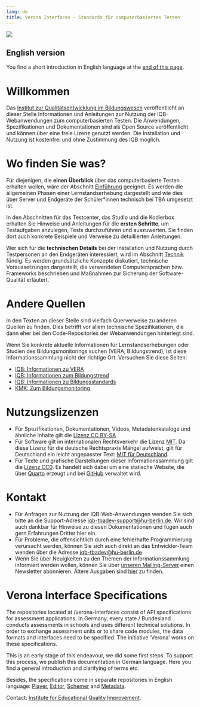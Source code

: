 ```yaml
---
lang: de
title: Verona Interfaces - Standards für computerbasiertes Testen
---
```

![](banner-image.jpg)

::: {.callout-note}
## English version
You find a short introduction in English language at the [end of this page](#english).
:::

# Willkommen

Das [Institut zur Qualitätsentwicklung im Bildungswesen](https://www.iqb.hu-berlin.de) veröffentlicht an dieser Stelle Informationen und Anleitungen zur Nutzung der IQB-Webanwendungen zum computerbasierten Testen. Die Anwendungen, Spezifikationen und Dokumentationen sind als Open Source veröffentlicht und können über eine freie Lizenz genutzt werden. Die Installation und Nutzung ist kostenfrei und ohne Zustimmung des IQB möglich. 

# Wo finden Sie was?

Für diejenigen, die **einen Überblick** über das computerbasierte Testen erhalten wollen, wäre der Abschnitt [Einführung](Einführung) geeignet. Es werden die allgemeinen Phasen einer Lernstandserhebung dargestellt und wie dies über Server und Endgeräte der Schüler*innen technisch bei TBA umgesetzt ist.

In den Abschnitten für das Testcenter, das Studio und die Kodierbox erhalten Sie Hinweise und Anleitungen für die **ersten Schritte**, um Testaufgaben anzulegen, Tests durchzuführen und auszuwerten. Sie finden dort auch konkrete Beispiele und Verweise zu detaillierten Anleitungen.

Wer sich für die **technischen Details** bei der Installation und Nutzung durch Testpersonen an den Endgeräten interessiert, wird im Abschnitt [Technik](Technik) fündig. Es werden grundsätzliche Konzepte diskutiert, technische Voraussetzungen dargestellt, die verwendeten Computersprachen bzw. Frameworks beschrieben und Maßnahmen zur Sicherung der Software-Qualität erläutert.

# Andere Quellen

In den Texten an dieser Stelle sind vielfach Querverweise zu anderen Quellen zu finden. Dies betrifft vor allem technische Spezifikationen, die dann eher bei den Code-Repositories der Webanwendungen hinterlegt sind.

Wenn Sie konkrete aktuelle Informationen für Lernstandserhebungen oder Studien des Bildungsmonitorings suchen (VERA, Bildungstrend), ist diese Informationssammlung nicht der richtige Ort. Versuchen Sie diese Seiten:

* [IQB: Informationen zu VERA](https://www.iqb.hu-berlin.de/vera/)
* [IQB: Informationen zum Bildungstrend](https://www.iqb.hu-berlin.de/bt/)
* [IQB: Informationen zu Bildungsstandards](https://www.iqb.hu-berlin.de/bista/)
* [KMK: Zum Bildungsmonitoring](https://www.kmk.org/themen/qualitaetssicherung-in-schulen/bildungsmonitoring/)

# Nutzungslizenzen

* Für Spezifikationen, Dokumentationen, Videos, Metadatenkataloge und ähnliche Inhalte gilt die [Lizenz CC BY-SA](https://creativecommons.org/licenses/by-sa/4.0/)
* Für Software gilt im internationalen Rechtsverkehr die Lizenz [MIT](https://opensource.org/licenses/MIT). Da diese Lizenz für die deutsche Rechtspraxis Mängel aufweist, gilt für Deutschland ein leicht angepasster Text: [MIT für Deutschland](https://github.com/iqb-berlin/iqb-berlin.github.io/wiki/Softwarelizenz-f%C3%BCr-die-Anwendung-in-Deutschland).
* Für Texte und grafische Darstellungen dieser Informationssammlung gilt die [Lizenz CC0](https://open-educational-resources.de/was-die-cc0-freigabe-bedeutet-und-welche-moeglichkeiten-sie-eroeffnen/). Es handelt sich dabei um eine statische Website, die über [Quarto](https://quarto.org/) erzeugt und bei [GitHub](https://github.com/iqb-berlin/tba-info) verwaltet wird.

# Kontakt

* Für Anfragen zur Nutzung der IQB-Web-Anwendungen wenden Sie sich bitte an die Support-Adresse [iqb-tbadev-support@hu-berlin.de](mailto:iqb-tbadev-support@hu-berlin.de). Wir sind auch dankbar für Hinweise zu diesen Dokumentationen und fügen auch gern Erfahrungen Dritter hier ein.
* Für Probleme, die offensichtlich durch eine fehlerhafte Programmierung verursacht werden, können Sie sich auch direkt an das Entwickler-Team wenden über die Adresse [iqb-tbadev@hu-berlin.de](mailto:iqb-tbadev@hu-berlin.de)
* Wenn Sie über Neuigkeiten zu den Themen der Informationssammlung informiert werden wollen, können Sie über [unseren Mailing-Server](https://sympa.cms.hu-berlin.de/sympa/subscribe/iqb-tbadev-news) einen Newsletter abonnieren. Ältere Ausgaben sind [hier](https://sympa.cms.hu-berlin.de/sympa/arc/iqb-tbadev-news) zu finden.

# <a name="english"></a>Verona Interface Specifications
The repositories located at /verona-interfaces consist of API specifications for assessment applications. In Germany, every state / Bundesland conducts assessments in schools and uses different technical solutions. In order to exchange assessment units or to share code modules, the data formats and interfaces need to be specified. The initiative 'Verona' works on these specifications.

This is an early stage of this endeavour, we did some first steps. To support this process, we publish this documentation in German language. Here you find a general introduction and clarifying of terms etc.

Besides, the specifications come in separate repositories in English language: [Player](https://github.com/verona-interfaces/player#readme), [Editor](https://github.com/verona-interfaces/editor#readme), [Schemer](https://github.com/verona-interfaces/schemer#readme) and [Metadata](https://github.com/verona-interfaces/metadata#readme).

Contact: [Institute for Educational Quality Improvement](mailto:iqb-tbadev@hu-berlin.de).
